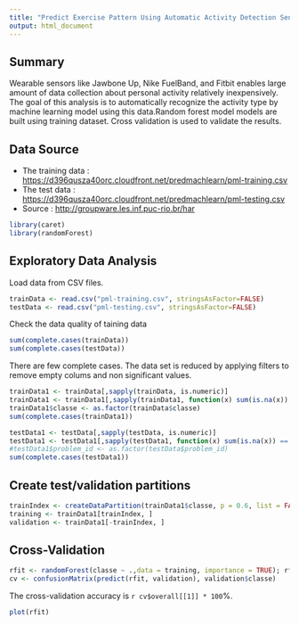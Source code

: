 ```yaml
---
title: "Predict Exercise Pattern Using Automatic Activity Detection Sensor Data"
output: html_document
---
```


## Summary

Wearable sensors like Jawbone Up, Nike FuelBand, and Fitbit enables large amount of data collection about personal activity relatively inexpensively. The goal of this analysis is to automatically recognize the activity type by machine learning model using this data.Random forest model models are built using training dataset. Cross validation is used to validate the results.

## Data Source

* The training data : <https://d396qusza40orc.cloudfront.net/predmachlearn/pml-training.csv>
* The test data     : <https://d396qusza40orc.cloudfront.net/predmachlearn/pml-testing.csv>
* Source            : <http://groupware.les.inf.puc-rio.br/har>


```r
library(caret)
library(randomForest)
```

## Exploratory Data Analysis  

Load data from CSV files.

```r
trainData <- read.csv("pml-training.csv", stringsAsFactor=FALSE)
testData <- read.csv("pml-testing.csv", stringsAsFactor=FALSE)
```

Check the data quality of taining data 

```r
sum(complete.cases(trainData))
sum(complete.cases(testData))
```

There are few complete cases. The data set is reduced by applying filters to remove empty colums and non significant values.


```r
trainData1 <- trainData[,sapply(trainData, is.numeric)]
trainData1 <- trainData1[,sapply(trainData1, function(x) sum(is.na(x)) == 0)]
trainData1$classe <- as.factor(trainData$classe)
sum(complete.cases(trainData1))
```

```r
testData1 <- testData[,sapply(testData, is.numeric)]
testData1 <- testData1[,sapply(testData1, function(x) sum(is.na(x)) == 0)]
#testData1$problem_id <- as.factor(testData$problem_id)
sum(complete.cases(testData1))
```

## Create test/validation partitions

```r
trainIndex <- createDataPartition(trainData1$classe, p = 0.6, list = FALSE)
training <- trainData1[trainIndex, ]
validation <- trainData1[-trainIndex, ]
```


## Cross-Validation  

```r
rfit <- randomForest(classe ~ .,data = training, importance = TRUE); rfit
cv <- confusionMatrix(predict(rfit, validation), validation$classe)
```

The cross-validation accuracy is `r cv$overall[[1]] * 100`%.

```r
plot(rfit)
```

